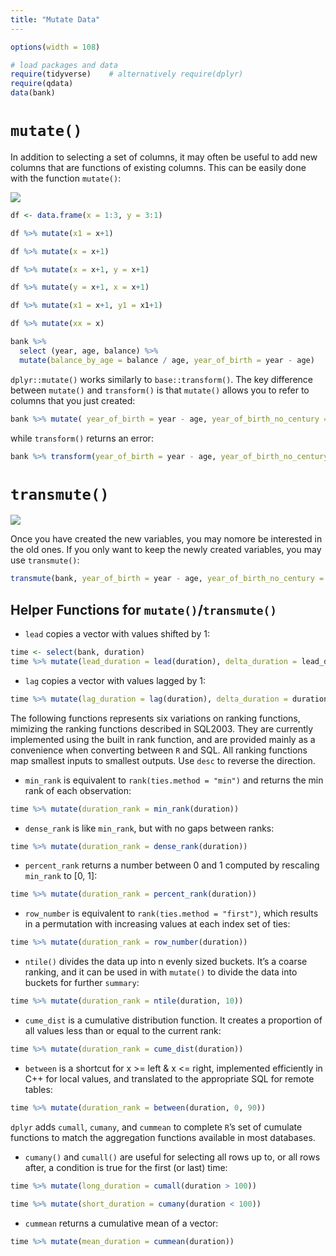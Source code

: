 ```yaml
---
title: "Mutate Data"
---
```


```r
options(width = 108)
```

```r
# load packages and data
require(tidyverse)    # alternatively require(dplyr)
require(qdata)
data(bank)
```


# `mutate()`

In addition to selecting a set of columns, it may often be useful to add new columns that are functions of existing columns. This can be easily done with the function `mutate()`:

![](images/mut.png) 

<!--- AS explain example add or replace columns -->

```r
df <- data.frame(x = 1:3, y = 3:1)

df %>% mutate(x1 = x+1)

df %>% mutate(x = x+1)

df %>% mutate(x = x+1, y = x+1)

df %>% mutate(y = x+1, x = x+1)

df %>% mutate(x1 = x+1, y1 = x1+1)

df %>% mutate(xx = x)
```


```r
bank %>% 
  select (year, age, balance) %>%
  mutate(balance_by_age = balance / age, year_of_birth = year - age)
```

`dplyr::mutate()` works similarly to `base::transform()`. The key difference between `mutate()` and `transform()` is that `mutate()` allows you to refer to columns that you just created:

```r
bank %>% mutate( year_of_birth = year - age, year_of_birth_no_century = year_of_birth - 1900)
```

while `transform()` returns an error:

```r
bank %>% transform(year_of_birth = year - age, year_of_birth_no_century = year_of_birth - 1900)
```


# `transmute()`

![](images/tra.png) 

Once you have created the new variables, you may nomore be interested in the old ones. If you only want to keep the newly created variables, you may use `transmute()`:

```r
transmute(bank, year_of_birth = year - age, year_of_birth_no_century = year_of_birth - 1900)
```


## Helper Functions for `mutate()`/`transmute()`

* `lead` copies a vector with values shifted by 1:

```r
time <- select(bank, duration)
time %>% mutate(lead_duration = lead(duration), delta_duration = lead_duration - duration)
```

* `lag` copies a vector with values lagged by 1:

```r
time %>% mutate(lag_duration = lag(duration), delta_duration = duration - lag_duration)
```


<!--- exlpain ties in details --->

The following functions represents six variations on ranking functions, mimizing the ranking functions described in SQL2003. They are currently implemented using the built in rank function, and are provided mainly as a convenience when converting between `R` and SQL. All ranking functions map smallest inputs to smallest outputs. Use `desc` to reverse the direction.

* `min_rank` is equivalent to `rank(ties.method = "min")` and returns the min rank of each observation:

```r
time %>% mutate(duration_rank = min_rank(duration))
```

* `dense_rank` is like `min_rank`, but with no gaps between ranks:

```r
time %>% mutate(duration_rank = dense_rank(duration))
```

* `percent_rank` returns a number between 0 and 1 computed by rescaling `min_rank` to [0, 1]:

```r
time %>% mutate(duration_rank = percent_rank(duration))
```

* `row_number` is equivalent to `rank(ties.method = "first")`, which results in a permutation with increasing values at each index set of ties:

```r
time %>% mutate(duration_rank = row_number(duration))
```

* `ntile()` divides the data up into n evenly sized buckets. It’s a coarse ranking, and it can be used in with `mutate()` to divide the data into buckets for further `summary`:

```r
time %>% mutate(duration_rank = ntile(duration, 10))
```

* `cume_dist` is a cumulative distribution function. It creates a proportion of all values less than or equal to the current rank:

```r
time %>% mutate(duration_rank = cume_dist(duration))
```

* `between` is a shortcut for x >= left & x <= right, implemented efficiently in C++ for local values, and translated to the appropriate SQL for remote tables:

```r
time %>% mutate(duration_rank = between(duration, 0, 90))
```

`dplyr` adds `cumall`, `cumany`, and `cummean` to complete `R`'s set of cumulate functions to match the aggregation functions available in most databases.

* `cumany()` and `cumall()` are useful for selecting all rows up to, or all rows after, a condition is true for the first (or last) time:

```r
time %>% mutate(long_duration = cumall(duration > 100))
```

```r
time %>% mutate(short_duration = cumany(duration < 100))
```

* `cummean` returns a cumulative mean of a vector:

```r
time %>% mutate(mean_duration = cummean(duration))
```

